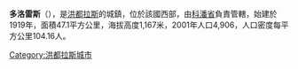 '''多洛雷斯'''（{{lang-es|Dolores}}），是[[洪都拉斯|洪都拉斯]]的城鎮，位於該國西部，由[[科潘省|科潘省]]負責管轄，始建於1919年，面積47.1平方公里，海拔高度1,167米，2001年人口4,906，人口密度每平方公里104.16人。

{{Coord|14|52|N|88|50|W|display=title}}

{{Honduras-geo-stub}}
[[Category:洪都拉斯城市|Category:洪都拉斯城市]]